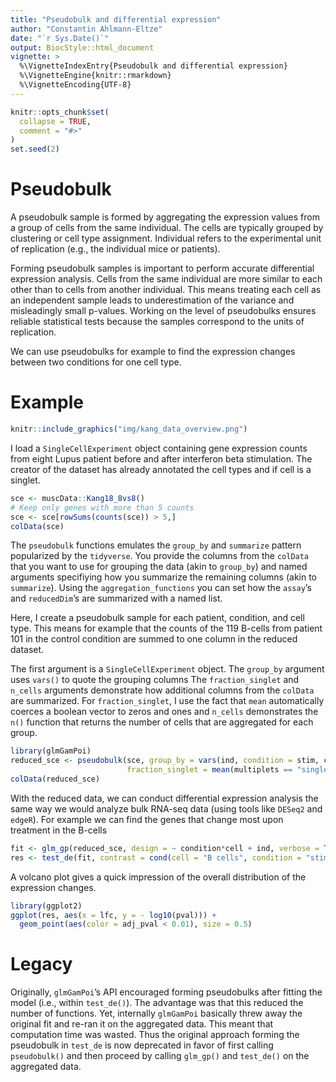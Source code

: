 ```yaml
---
title: "Pseudobulk and differential expression"
author: "Constantin Ahlmann-Eltze"
date: "`r Sys.Date()`"
output: BiocStyle::html_document
vignette: >
  %\VignetteIndexEntry{Pseudobulk and differential expression}
  %\VignetteEngine{knitr::rmarkdown}
  %\VignetteEncoding{UTF-8}
---
```


```r
knitr::opts_chunk$set(
  collapse = TRUE,
  comment = "#>"
)
set.seed(2)
```


# Pseudobulk

A pseudobulk sample is formed by aggregating the expression values from a group of cells from the same individual. The cells are typically grouped by clustering or cell type assignment. Individual refers to the experimental unit of replication (e.g., the individual mice or patients).

Forming pseudobulk samples is important to perform accurate differential expression analysis. Cells from the same individual are more similar to each other than to cells from another individual. This means treating each cell as an independent sample leads to underestimation of the variance and misleadingly small p-values. Working on the level of pseudobulks ensures reliable statistical tests because the samples correspond to the units of replication.

We can use pseudobulks for example to find the expression changes between two conditions for one cell type.

# Example

```r
knitr::include_graphics("img/kang_data_overview.png")
```

I load a `SingleCellExperiment` object containing gene expression counts from eight Lupus patient before and after interferon beta stimulation. The creator of the dataset has already annotated the cell types and if cell is a singlet.

```r
sce <- muscData::Kang18_8vs8() 
# Keep only genes with more than 5 counts
sce <- sce[rowSums(counts(sce)) > 5,]
colData(sce)
```

The `pseudobulk` functions emulates the `group_by` and `summarize` pattern popularized by the `tidyverse`.
You provide the columns from the `colData` that you want to use for grouping the data (akin to `group_by`) and named arguments specifiying how you summarize the remaining columns (akin to `summarize`). Using the `aggregation_functions` you can set how the `assay`'s and `reducedDim`'s are summarized with a named list.

Here, I create a pseudobulk sample for each patient, condition, and cell type. This means for example that the counts of the 119 B-cells from patient 101 in the control condition are summed to one column in the reduced dataset. 

The first argument is a `SingleCellExperiment` object. The `group_by` argument uses `vars()` to quote the grouping columns The `fraction_singlet` and `n_cells` arguments demonstrate how additional columns from the `colData` are summarized. For `fraction_singlet`, I use the fact that `mean` automatically coerces a boolean vector to zeros and ones and `n_cells` demonstrates the `n()` function that returns the number of cells that are aggregated for each group.
```r
library(glmGamPoi)
reduced_sce <- pseudobulk(sce, group_by = vars(ind, condition = stim, cell), 
                          fraction_singlet = mean(multiplets == "singlet"), n_cells = n())
colData(reduced_sce)
```

With the reduced data, we can conduct differential expression analysis the same way we would analyze bulk RNA-seq data (using tools like `DESeq2` and `edgeR`).
For example we can find the genes that change most upon treatment in the B-cells

```r
fit <- glm_gp(reduced_sce, design = ~ condition*cell + ind, verbose = TRUE)
res <- test_de(fit, contrast = cond(cell = "B cells", condition = "stim") - cond(cell = "B cells", condition = "ctrl"))
```

A volcano plot gives a quick impression of the overall distribution of the expression changes.
```r
library(ggplot2)
ggplot(res, aes(x = lfc, y = - log10(pval))) +
  geom_point(aes(color = adj_pval < 0.01), size = 0.5)
```



# Legacy

Originally, `glmGamPoi`'s API encouraged forming pseudobulks after fitting the model (i.e., within `test_de()`). The advantage was that this reduced the number of functions. Yet, internally `glmGamPoi` basically threw away the original fit and re-ran it on the aggregated data. This meant that computation time was wasted. Thus the original approach forming the pseudobulk in `test_de` is now deprecated in favor of first calling `pseudobulk()` and then proceed by calling `glm_gp()` and `test_de()` on the aggregated data.



